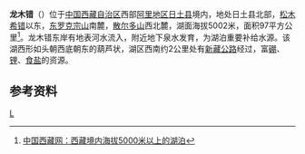 {{coord|34|37||N|80|28||E|region:CN_type:waterbody|display=title}}
{{ViewTibetanScript}}
{{Infobox_lake
 |湖泊名稱 =龙木错
 |湖泊照片 = 
 |湖泊照片標題 = 
 |測深圖 =
 |測深圖標題 =
 |湖泊所在地 = [[中国|中国]][[西藏|西藏]]
 |座標 = 
 |湖泊類別 = [[咸水湖|咸水湖]]
 |流入 =
 |流出 = 
 |集水區面積 = 570平方公里
 |集水區國家 =
 |湖泊長度 = 17.2公里
 |湖泊闊度 = 最大9.1公里<br />平均5.64公里
 |湖泊面積 = 97平方公里
 |平均深度 = 1米
 |最深深度 = 
 |水體體積 = 
 |湖水停留時間 =
 |湖岸線長度 = 
 |海拔高度 = 5002米
 |湖中島嶼 =
 |湖邊城鎮 =
}}
{{Location map
 |China Tibet Ngari
 |mark=<!--dot-->Blue pog.svg
 |lat_deg=34|lat_min=37|lat_sec =
 |lon_deg=80|lon_min=28|lon_sec =
 |caption=龙木错在[[西藏|西藏]]的位置。
 |position=right
 |width=350
 |float=right
}}
'''龙木错'''（{{bo|z=ལུང་མུ་མཚོ|w= lung mu mtsho |t=Lungmu Tso }}）位于[[中国|中国]][[西藏自治区|西藏自治区]]西部[[阿里地区|阿里地区]][[日土县|日土县]]境内，地处日土县北部，[[松木希错|松木希错]]以东，[[东罗克宗山|东罗克宗山]]南麓，[[散尔多山|散尔多山]]西北麓，湖面海拔5002米，面积97平方公里<ref>[http://zt.tibet.cn/english/zt/tjnj_040317/pic/1-6_02.doc 中国西藏网：西藏境内海拔5000米以上的湖泊]{{dead link|date=十一月 2017 |bot=InternetArchiveBot }}</ref>。龙木错东岸有地表河水流入，附近地下泉水发育，为湖泊重要补给水源。该湖西形如头朝西底朝东的葫芦状，湖区西南约2公里处有[[新藏公路|新藏公路]]经过，富[[硼|硼]]、[[锂|锂]]、[[食盐|食盐]]的资源。

==参考资料==
{{Reflist}}

[[Category:日土县湖泊|L]]